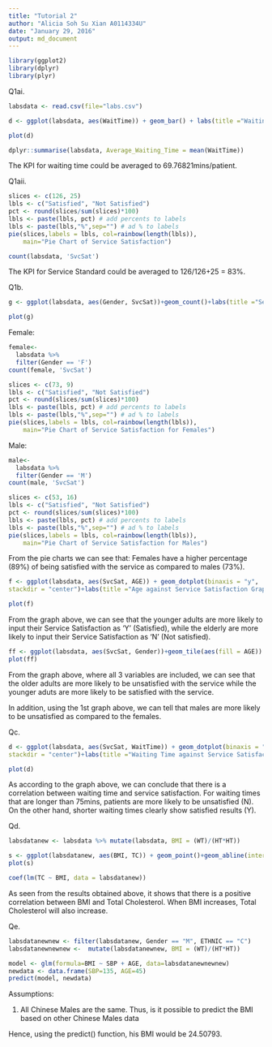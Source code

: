 ```yaml
---
title: "Tutorial 2"
author: "Alicia Soh Su Xian A0114334U"
date: "January 29, 2016"
output: md_document
---
```


```r
library(ggplot2)
library(dplyr)
library(plyr)
```

Q1ai.

```r
labsdata <- read.csv(file="labs.csv")

d <- ggplot(labsdata, aes(WaitTime)) + geom_bar() + labs(title ="Waiting Time Graph", x = "Waiting Time", y = "Count")

plot(d)

dplyr::summarise(labsdata, Average_Waiting_Time = mean(WaitTime))
```

The KPI for waiting time could be averaged to 69.76821mins/patient.

Q1aii.

```r

slices <- c(126, 25) 
lbls <- c("Satisfied", "Not Satisfied")
pct <- round(slices/sum(slices)*100)
lbls <- paste(lbls, pct) # add percents to labels 
lbls <- paste(lbls,"%",sep="") # ad % to labels 
pie(slices,labels = lbls, col=rainbow(length(lbls)),
  	main="Pie Chart of Service Satisfaction")

count(labsdata, 'SvcSat')
```

The KPI for Service Standard could be averaged to 126/126+25 = 83%.

Q1b.

```r

g <- ggplot(labsdata, aes(Gender, SvcSat))+geom_count()+labs(title ="Service Satisfaction against Gender Graph", x = "Gender", y = "Service Satisfaction")

plot(g)

```

Female:
```r

female<-
  labsdata %>%
  filter(Gender == 'F')
count(female, 'SvcSat')

slices <- c(73, 9) 
lbls <- c("Satisfied", "Not Satisfied")
pct <- round(slices/sum(slices)*100)
lbls <- paste(lbls, pct) # add percents to labels 
lbls <- paste(lbls,"%",sep="") # ad % to labels 
pie(slices,labels = lbls, col=rainbow(length(lbls)),
  	main="Pie Chart of Service Satisfaction for Females")
```


Male:
```r

male<-
  labsdata %>%
  filter(Gender == 'M')
count(male, 'SvcSat')

slices <- c(53, 16) 
lbls <- c("Satisfied", "Not Satisfied")
pct <- round(slices/sum(slices)*100)
lbls <- paste(lbls, pct) # add percents to labels 
lbls <- paste(lbls,"%",sep="") # ad % to labels 
pie(slices,labels = lbls, col=rainbow(length(lbls)),
  	main="Pie Chart of Service Satisfaction for Males")
```

From the pie charts we can see that:
Females have a higher percentage (89%) of being satisfied with the service as compared to males (73%).

```r

f <- ggplot(labsdata, aes(SvcSat, AGE)) + geom_dotplot(binaxis = "y",
stackdir = "center")+labs(title ="Age against Service Satisfaction Graph", x = "Service Satisfaction", y = "Age")

plot(f)
```

From the graph above, we can see that the younger adults are more likely to input their Service Satisfaction as 'Y' (Satisfied), while the elderly are more likely to input their Service Satisfaction as 'N' (Not satisfied).

```r

ff <- ggplot(labsdata, aes(SvcSat, Gender))+geom_tile(aes(fill = AGE))
plot(ff)
```

From the graph above, where all 3 variables are included, we can see that the older adults are more likely to be unsatisfied with the service while the younger aduts are more likely to be satisfied with the service. 

In addition, using the 1st graph above, we can tell that males are more likely to be unsatisfied as compared to the females.

Qc.

```r

d <- ggplot(labsdata, aes(SvcSat, WaitTime)) + geom_dotplot(binaxis = "y",
stackdir = "center")+labs(title ="Waiting Time against Service Satisfaction Graph", x = "Service Satisfaction", y = "Waiting Time")

plot(d)
```

As according to the graph above, we can conclude that there is a correlation between waiting time and service satisfaction. For waiting times that are longer than 75mins, patients are more likely to be unsatisfied (N). On the other hand, shorter waiting times clearly show satisfied results (Y).

Qd.

```r

labsdatanew <- labsdata %>% mutate(labsdata, BMI = (WT)/(HT*HT))

s <- ggplot(labsdatanew, aes(BMI, TC)) + geom_point()+geom_abline(intercept = -29.391577, slope = 3.552667)+labs(title ="Total Cholesterol against BMI Graph", x = "BMI", y = "Total Cholesterol")
plot(s)

coef(lm(TC ~ BMI, data = labsdatanew))

```

As seen from the results obtained above, it shows that there is a positive correlation between BMI and Total Cholesterol. When BMI increases, Total Cholesterol will also increase.

Qe.

```r

labsdatanewnew <- filter(labsdatanew, Gender == "M", ETHNIC == "C")
labsdatanewnewnew <-  mutate(labsdatanewnew, BMI = (WT)/(HT*HT))

model <- glm(formula=BMI ~ SBP + AGE, data=labsdatanewnewnew)
newdata <- data.frame(SBP=135, AGE=45)
predict(model, newdata)

```

Assumptions:

1. All Chinese Males are the same. Thus, is it possible to predict the BMI based on other Chinese Males data

Hence, using the predict() function, his BMI would be 24.50793.